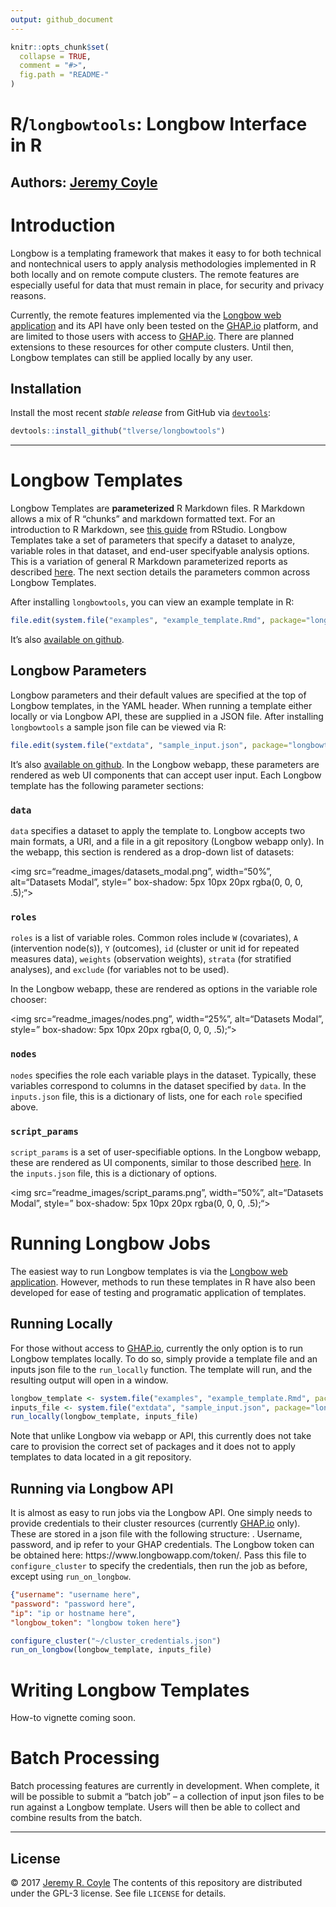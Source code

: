 ```yaml
---
output: github_document
---
```


<!-- README.md is generated from README.Rmd. Please edit that file -->

```r
knitr::opts_chunk$set(
  collapse = TRUE,
  comment = "#>",
  fig.path = "README-"
)
```

# R/`longbowtools`: Longbow Interface in R

__Authors:__ [Jeremy Coyle](https://github.com/jeremyrcoyle)
---

# Introduction

Longbow is a templating framework that makes it easy to for both technical and nontechnical users to apply analysis methodologies implemented in R both locally and on remote compute clusters. The remote features are especially useful for data that must remain in place, for security and privacy reasons. 

Currently, the remote features implemented via the [Longbow web application](http://www.longbowapp.com) and its API have only been tested on the [GHAP.io](https://www.ghap.io) platform, and are limited to those users with access to [GHAP.io](https://www.ghap.io). There are planned extensions to these resources for other compute clusters. Until then, Longbow templates can still be applied locally by any user.

## Installation


Install the most recent _stable release_ from GitHub via
[`devtools`](https://www.rstudio.com/products/rpackages/devtools/):

```r
devtools::install_github("tlverse/longbowtools")
```

---

# Longbow Templates

Longbow Templates are __parameterized__ R Markdown files. R Markdown allows a mix of R "chunks" and markdown formatted text. For an introduction to R Markdown, see [this guide](https://rmarkdown.rstudio.com/lesson-1.html) from RStudio. Longbow Templates take a set of parameters that specify a dataset to analyze, variable roles in that dataset, and end-user specifyable analysis options. This is a variation of general R Markdown parameterized reports as described [here](https://rmarkdown.rstudio.com/developer_parameterized_reports.html). The next section details the parameters common across Longbow Templates. 

After installing `longbowtools`, you can view an example template in R:

```r
file.edit(system.file("examples", "example_template.Rmd", package="longbowtools"))
```

It's also [available on github](https://raw.githubusercontent.com/tlverse/longbowtools/master/inst/examples/example_template.Rmd). 

## Longbow Parameters

Longbow parameters and their default values are specified at the top of Longbow templates, in the YAML header. When running a template either locally or via Longbow API, these are supplied in a JSON file. After installing `longbowtools` a sample json file can be viewed via R:

```r
file.edit(system.file("extdata", "sample_input.json", package="longbowtools"))
```

It's also [available on github](https://github.com/tlverse/longbowtools/blob/master/inst/extdata/sample_input.json). In the Longbow webapp, these parameters are rendered as web UI components that can accept user input. Each Longbow template has the following parameter sections:

### `data`

`data` specifies a dataset to apply the template to. Longbow accepts two main formats, a URI, and a file in a git repository (Longbow webapp only). In the webapp, this section is rendered as a drop-down list of datasets:

<img src="readme_images/datasets_modal.png", width="50%", alt="Datasets Modal", 
style=" box-shadow: 5px 10px 20px rgba(0, 0, 0, .5);">

### `roles`

`roles` is a list of variable roles. Common roles include `W` (covariates), `A` (intervention node(s)), `Y` (outcomes), `id` (cluster or unit id for repeated measures data), `weights` (observation weights), `strata` (for stratified analyses), and `exclude` (for variables not to be used).

In the Longbow webapp, these are rendered as options in the variable role chooser:

<img src="readme_images/nodes.png", width="25%", alt="Datasets Modal", 
style=" box-shadow: 5px 10px 20px rgba(0, 0, 0, .5);">

### `nodes`

`nodes` specifies the role each variable plays in the dataset. Typically, these variables correspond to columns in the dataset specified by `data`. In the `inputs.json` file, this is a dictionary of lists, one for each `role` specified above.

### `script_params`

`script_params` is a set of user-specifiable options. In the Longbow webapp, these are rendered as UI components, similar to those described [here](https://rmarkdown.rstudio.com/developer_parameterized_reports.html). In the `inputs.json` file, this is a dictionary of options.

<img src="readme_images/script_params.png", width="50%", alt="Datasets Modal", 
style=" box-shadow: 5px 10px 20px rgba(0, 0, 0, .5);">

# Running Longbow Jobs

The easiest way to run Longbow templates is via the [Longbow web application](http://www.longbowapp.com). However, methods to run these templates in R have also been developed for ease of testing and programatic application of templates.

## Running Locally

For those without access to [GHAP.io](https://www.ghap.io), currently the only option is to run Longbow templates locally. To do so, simply provide a template file and an inputs json file to the `run_locally` function. The template will run, and the resulting output will open in a window.

```r
longbow_template <- system.file("examples", "example_template.Rmd", package="longbowtools")
inputs_file <- system.file("extdata", "sample_input.json", package="longbowtools")
run_locally(longbow_template, inputs_file)
```

Note that unlike Longbow via webapp or API, this currently does not take care to provision the correct set of packages and it does not to apply templates to data located in a git repository.

## Running via Longbow API

It is almost as easy to run jobs via the Longbow API. One simply needs to provide credentials to their cluster resources (currently [GHAP.io](https://www.ghap.io) only). These are stored in a json file with the following structure: . Username, password, and ip refer to your GHAP credentials. The Longbow token can be obtained here: https://www.longbowapp.com/token/. Pass this file to `configure_cluster` to specify the credentials, then run the job as before, except using `run_on_longbow`.

```json
{"username": "username here", 
"password": "password here", 
"ip": "ip or hostname here",
"longbow_token": "longbow token here"}

```

```r
configure_cluster("~/cluster_credentials.json")
run_on_longbow(longbow_template, inputs_file)
```


# Writing Longbow Templates

How-to vignette coming soon.

# Batch Processing

Batch processing features are currently in development. When complete, it will be possible to submit a "batch job" -- a collection of input json files to be run against a Longbow template. Users will then be able to collect and combine results from the batch.

---

## License

&copy; 2017 [Jeremy R. Coyle](https://github.com/jeremyrcoyle)
The contents of this repository are distributed under the GPL-3 license. See
file `LICENSE` for details.

